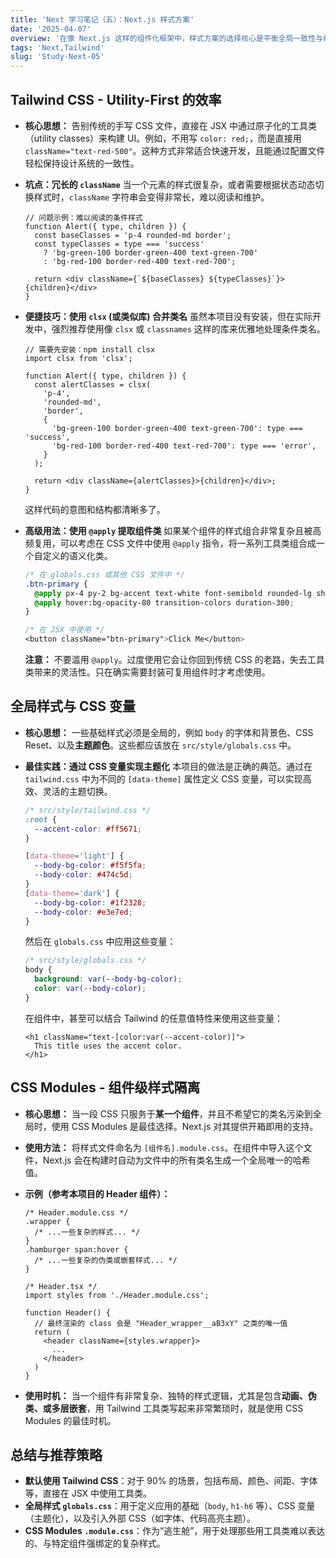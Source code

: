 ```yaml
---
title: 'Next 学习笔记（五）：Next.js 样式方案'
date: '2025-04-07'
overview: '在像 Next.js 这样的组件化框架中，样式方案的选择核心是平衡全局一致性与组件级封装。本项目中主要使用了两种主流方案：Tailwind CSS 作为主要的工具类框架，CSS Modules 作为特定场景下的补充。'
tags: 'Next,Tailwind'
slug: 'Study-Next-05'
---
```

## Tailwind CSS - Utility-First 的效率

- **核心思想：** 告别传统的手写 CSS 文件，直接在 JSX 中通过原子化的工具类（utility classes）来构建 UI。例如，不用写 `color: red;`，而是直接用 `className="text-red-500"`。这种方式非常适合快速开发，且能通过配置文件轻松保持设计系统的一致性。

- **坑点：冗长的 `className`** 当一个元素的样式很复杂，或者需要根据状态动态切换样式时，`className` 字符串会变得非常长，难以阅读和维护。

  ```tsx
  // 问题示例：难以阅读的条件样式
  function Alert({ type, children }) {
    const baseClasses = 'p-4 rounded-md border';
    const typeClasses = type === 'success' 
      ? 'bg-green-100 border-green-400 text-green-700' 
      : 'bg-red-100 border-red-400 text-red-700';
  
    return <div className={`${baseClasses} ${typeClasses}`}>{children}</div>
  }
  ```

- **便捷技巧：使用 `clsx` (或类似库) 合并类名** 虽然本项目没有安装，但在实际开发中，强烈推荐使用像 `clsx` 或 `classnames` 这样的库来优雅地处理条件类名。

  ```tsx
  // 需要先安装：npm install clsx
  import clsx from 'clsx';
  
  function Alert({ type, children }) {
    const alertClasses = clsx(
      'p-4', 
      'rounded-md', 
      'border',
      {
        'bg-green-100 border-green-400 text-green-700': type === 'success',
        'bg-red-100 border-red-400 text-red-700': type === 'error',
      }
    );
  
    return <div className={alertClasses}>{children}</div>;
  }
  ```

  这样代码的意图和结构都清晰多了。

- **高级用法：使用 `@apply` 提取组件类** 如果某个组件的样式组合非常复杂且被高频复用，可以考虑在 CSS 文件中使用 `@apply` 指令，将一系列工具类组合成一个自定义的语义化类。

  ```css
  /* 在 globals.css 或其他 CSS 文件中 */
  .btn-primary {
    @apply px-4 py-2 bg-accent text-white font-semibold rounded-lg shadow-md;
    @apply hover:bg-opacity-80 transition-colors duration-300;
  }
  
  /* 在 JSX 中使用 */
  <button className="btn-primary">Click Me</button>
  ```

  **注意：** 不要滥用 `@apply`。过度使用它会让你回到传统 CSS 的老路，失去工具类带来的灵活性。只在确实需要封装可复用组件时才考虑使用。

## 全局样式与 CSS 变量

- **核心思想：** 一些基础样式必须是全局的，例如 `body` 的字体和背景色、CSS Reset、以及**主题颜色**。这些都应该放在 `src/style/globals.css` 中。

- **最佳实践：通过 CSS 变量实现主题化** 本项目的做法是正确的典范。通过在 `tailwind.css` 中为不同的 `[data-theme]` 属性定义 CSS 变量，可以实现高效、灵活的主题切换。

  ```css
  /* src/style/tailwind.css */
  :root {
    --accent-color: #ff5671;
  }
  
  [data-theme='light'] {
    --body-bg-color: #f5f5fa;
    --body-color: #474c5d;
  }
  [data-theme='dark'] {
    --body-bg-color: #1f2328;
    --body-color: #e3e7ed;
  }
  ```

  然后在 `globals.css` 中应用这些变量：

  ```css
  /* src/style/globals.css */
  body {
    background: var(--body-bg-color);
    color: var(--body-color);
  }
  ```

  在组件中，甚至可以结合 Tailwind 的任意值特性来使用这些变量：

  ```tsx
  <h1 className="text-[color:var(--accent-color)]">
    This title uses the accent color.
  </h1>
  ```

## CSS Modules - 组件级样式隔离

- **核心思想：** 当一段 CSS 只服务于**某一个组件**，并且不希望它的类名污染到全局时，使用 CSS Modules 是最佳选择。Next.js 对其提供开箱即用的支持。

- **使用方法：** 将样式文件命名为 `[组件名].module.css`。在组件中导入这个文件，Next.js 会在构建时自动为文件中的所有类名生成一个全局唯一的哈希值。

- **示例（参考本项目的 Header 组件）：**

  ```tsx
  /* Header.module.css */
  .wrapper {
    /* ...一些复杂的样式... */
  }
  .hamburger span:hover {
    /* ...一些复杂的伪类或嵌套样式... */
  }
  
  /* Header.tsx */
  import styles from './Header.module.css';
  
  function Header() {
    // 最终渲染的 class 会是 "Header_wrapper__aB3xY" 之类的唯一值
    return (
      <header className={styles.wrapper}> 
        ...
      </header>
    )
  }
  ```

- **使用时机：** 当一个组件有非常复杂、独特的样式逻辑，尤其是包含**动画、伪类、或多层嵌套**，用 Tailwind 工具类写起来非常繁琐时，就是使用 CSS Modules 的最佳时机。

## 总结与推荐策略

- **默认使用 Tailwind CSS**：对于 90% 的场景，包括布局、颜色、间距、字体等，直接在 JSX 中使用工具类。
- **全局样式 `globals.css`**：用于定义应用的基础（`body`, `h1-h6` 等）、CSS 变量（主题化），以及引入外部 CSS（如字体、代码高亮主题）。
- **CSS Modules `.module.css`**：作为“逃生舱”，用于处理那些用工具类难以表达的、与特定组件强绑定的复杂样式。